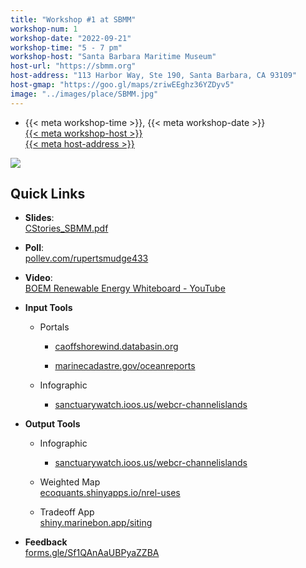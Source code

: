 ```yaml
---
title: "Workshop #1 at SBMM"
workshop-num: 1
workshop-date: "2022-09-21"
workshop-time: "5 - 7 pm"
workshop-host: "Santa Barbara Maritime Museum"
host-url: "https://sbmm.org"
host-address: "113 Harbor Way, Ste 190, Santa Barbara, CA 93109"
host-gmap: "https://goo.gl/maps/zriwEEghz36YZDyv5"
image: "../images/place/SBMM.jpg"
---
```


- {{< meta workshop-time >}}, {{< meta workshop-date >}}\
  [{{< meta workshop-host >}}]({{< meta host-url >}})\
  [{{< meta host-address >}}]({{< meta host-gmap >}})

![](`r rmarkdown::metadata$image[1]`)

## Quick Links

-   **Slides**:\
    [CStories_SBMM.pdf](./files/CStories_SBMM.pdf)

-   **Poll**:\
    [pollev.com/rupertsmudge433](https://pollev.com/rupertsmudge433)

-   **Video**:\
    [BOEM Renewable Energy Whiteboard - YouTube](https://www.youtube.com/watch?v=GEAiyd4Yi5M&t=195s)

-   **Input Tools**

    -   Portals

        -   [caoffshorewind.databasin.org](https://caoffshorewind.databasin.org)

        -   [marinecadastre.gov/oceanreports](https://marinecadastre.gov/oceanreports)

    -   Infographic

        -   [sanctuarywatch.ioos.us/webcr-channelislands](https://sanctuarywatch.ioos.us/webcr-channelislands/)

-   **Output Tools**

    -   Infographic

        -   [sanctuarywatch.ioos.us/webcr-channelislands](https://sanctuarywatch.ioos.us/webcr-channelislands/)

    -   Weighted Map\
        [ecoquants.shinyapps.io/nrel-uses](https://ecoquants.shinyapps.io/nrel-uses)

    -   Tradeoff App\
        [shiny.marinebon.app/siting](https://shiny.marinebon.app/siting)

-   **Feedback**\
    [forms.gle/Sf1QAnAaUBPyaZZBA](https://forms.gle/Sf1QAnAaUBPyaZZBA)

